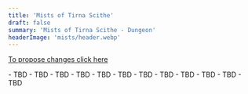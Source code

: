 ```yaml
---
title: 'Mists of Tirna Scithe'
draft: false
summary: 'Mists of Tirna Scithe - Dungeon'
headerImage: 'mists/header.webp'
---
```


[To propose changes click here](https://github.com/dreamgrove/dreamgrove/commits/master/content/balance)

<Checkbox id="Healer" name="Healer" />

<BossCard title="Trash" image="mists/trash.jpg">
- TBD 
- TBD 
- TBD
</BossCard>

<BossCard title="Ingra Maloch" image="mists/ingra.webp">
- TBD 
- TBD 
- TBD
</BossCard>

<BossCard title="Mistcaller" image="mists/mistcaller.webp">
- TBD 
- TBD 
- TBD
</BossCard>

<BossCard title="Tred'ova" image="mists/tredova.webp">
- TBD 
- TBD 
- TBD
</BossCard>